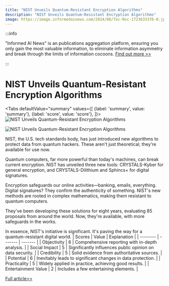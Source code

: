 ```yaml
---
title: "NIST Unveils Quantum-Resistant Encryption Algorithms"
description: "NIST Unveils Quantum-Resistant Encryption Algorithms"
image: https://image.informedainews.com/2024/08/Tec-Nsc-1723633376-0.jpg
---
```



:::info

"Informed AI News" is an publications aggregation platform, ensuring you only gain the most valuable information, to eliminate information asymmetry and break through the limits of information cocoons.  [Find out more >>](/)

:::

# NIST Unveils Quantum-Resistant Encryption Algorithms


<Tabs
	defaultValue="summary"
	values={[
	{label: 'summary', value: 'summary'},
	{label: 'score', value: 'score'},
]}>
<TabItem value="summary">
<img
  src="https://image.informedainews.com/2024/08/Tec-Nsc-1723633376-0.jpg"
  alt="NIST Unveils Quantum-Resistant Encryption Algorithms"
/>

<img
  src="https://image.informedainews.com/2024/08/Tec-7ak-1723633376-1.jpg"
  alt="NIST Unveils Quantum-Resistant Encryption Algorithms"
/>



NIST, the U.S. tech standards body, has just introduced new algorithms to protect data from quantum hackers. These aren't just theoretical; they're available for use now.

Quantum computers, far more powerful than today's machines, can break current encryption. NIST has unveiled three new tools: CRYSTALS-Kyber for general encryption, and CRYSTALS-Dilithium and Sphincs+ for digital signatures.

Encryption safeguards our online activities—banking, emails, everything. Digital signatures? They confirm the authenticity of something. NIST's new methods are rooted in complex mathematics, making them resistant to quantum computers.

They've been developing these solutions for eight years, evaluating 85 proposals from around the world. Now, they're available, with more safeguards in the works.

In essence, NIST's initiative is significant. It's paving the way for a quantum-resistant digital world.
</TabItem>
<TabItem value="score">
	| Scores     | Value   | Explanation |
	| -------- | ------- | ------- |
	| Objectivity  | 6    | Comprehensive reporting with in-depth analysis.    |
	| Social Impact | 5     | Significantly influences public opinion on data security.    |
	| Credibility    | 5    | Solid evidence from authoritative sources.    |
	| Potential    | 6    | Inevitably leads to significant changes in data protection.    |
	| Practicality    | 5    | Widely applied in practice, achieving good results.    |
	| Entertainment Value    | 2    | Includes a few entertaining elements.    |
</TabItem>
</Tabs>

[Full article>>](https://www.cnbeta.com.tw/articles/tech/1442143.htm)
